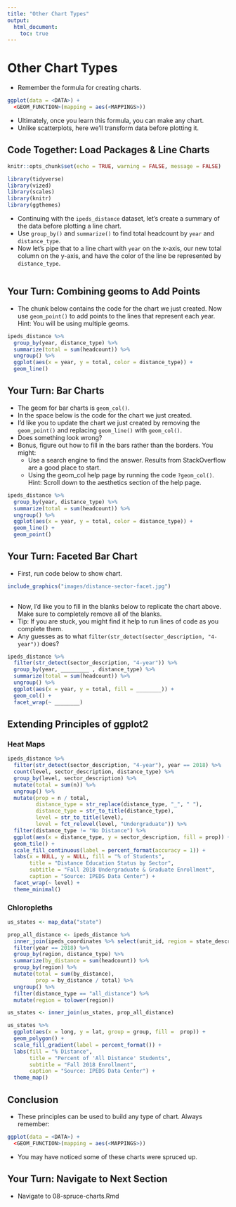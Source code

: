 ```yaml
---
title: "Other Chart Types"
output:
  html_document:
    toc: true
---
```


# Other Chart Types

- Remember the  formula for creating charts.

```r

ggplot(data = <DATA>) + 
  <GEOM_FUNCTION>(mapping = aes(<MAPPINGS>))

```

- Ultimately, once you learn this formula, you can make any chart.
- Unlike scatterplots, here we'll transform data before plotting it.

## Code Together: Load Packages & Line Charts


```r
knitr::opts_chunk$set(echo = TRUE, warning = FALSE, message = FALSE)

library(tidyverse)
library(vized)
library(scales)
library(knitr)
library(ggthemes)

```

- Continuing with the `ipeds_distance` dataset, let's create a summary of the data before plotting a line chart.
- Use `group_by()` and `summarize()` to find total headcount by `year` and `distance_type`.
- Now let's pipe that to a line chart with `year` on the x-axis, our new total column on the y-axis, and have the color of the line be represented by `distance_type`.

```r

```

## Your Turn: Combining geoms to Add Points

- The chunk below contains the code for the chart we just created. Now use `geom_point()` to add points to the lines that represent each year. Hint: You will be using multiple geoms.

```r

ipeds_distance %>% 
  group_by(year, distance_type) %>% 
  summarize(total = sum(headcount)) %>% 
  ungroup() %>% 
  ggplot(aes(x = year, y = total, color = distance_type)) +
  geom_line()

```

## Your Turn: Bar Charts

- The geom for bar charts is `geom_col()`.
- In the space below is the code for the chart we just created.
- I'd like you to update the chart we just created by removing the `geom_point()` and replacing `geom_line()` with `geom_col()`. 
- Does something look wrong? 
- Bonus, figure out how to fill in the bars rather than the borders. You might:
    - Use a search engine to find the answer. Results from StackOverflow are a good place to start.
    - Using the geom_col help page by running the code `?geom_col()`. Hint: Scroll down to the aesthetics section of the help page.
    
    
```r
ipeds_distance %>% 
  group_by(year, distance_type) %>% 
  summarize(total = sum(headcount)) %>% 
  ungroup() %>% 
  ggplot(aes(x = year, y = total, color = distance_type)) +
  geom_line() +
  geom_point()
```

## Your Turn: Faceted Bar Chart

- First, run code below to show chart.

```r

include_graphics("images/distance-sector-facet.jpg")
  
```

- Now, I'd like you to fill in the blanks below to replicate the chart above. Make sure to completely remove all of the blanks.
- Tip: If you are stuck, you might find it help to run lines of code as you complete them.
- Any guesses as to what ` filter(str_detect(sector_description, "4-year"))` does?


```r

ipeds_distance %>% 
  filter(str_detect(sector_description, "4-year")) %>% 
  group_by(year, _________ , distance_type) %>% 
  summarize(total = sum(headcount)) %>% 
  ungroup() %>% 
  ggplot(aes(x = year, y = total, fill = ________)) +
  geom_col() +
  facet_wrap(~ ________)
```


## Extending Principles of ggplot2

### Heat Maps

```r

ipeds_distance %>% 
  filter(str_detect(sector_description, "4-year"), year == 2018) %>% 
  count(level, sector_description, distance_type) %>% 
  group_by(level, sector_description) %>% 
  mutate(total = sum(n)) %>% 
  ungroup() %>% 
  mutate(prop = n / total,
         distance_type = str_replace(distance_type, "_", " "),
         distance_type = str_to_title(distance_type),
         level = str_to_title(level),
         level = fct_relevel(level, "Undergraduate")) %>% 
  filter(distance_type != "No Distance") %>% 
  ggplot(aes(x = distance_type, y = sector_description, fill = prop)) +
  geom_tile() +
  scale_fill_continuous(label = percent_format(accuracy = 1)) +
  labs(x = NULL, y = NULL, fill = "% of Students",
       title = "Distance Education Status by Sector",
       subtitle = "Fall 2018 Undergraduate & Graduate Enrollment",
       caption = "Source: IPEDS Data Center") +
  facet_wrap(~ level) +
  theme_minimal() 

```

### Chloropleths

```r
us_states <- map_data("state")

prop_all_distance <- ipeds_distance %>% 
  inner_join(ipeds_coordinates %>% select(unit_id, region = state_description)) %>% 
  filter(year == 2018) %>% 
  group_by(region, distance_type) %>% 
  summarize(by_distance = sum(headcount)) %>% 
  group_by(region) %>% 
  mutate(total = sum(by_distance),
         prop = by_distance / total) %>% 
  ungroup() %>% 
  filter(distance_type == "all_distance") %>% 
  mutate(region = tolower(region))

us_states <- inner_join(us_states, prop_all_distance)

us_states %>% 
  ggplot(aes(x = long, y = lat, group = group, fill =  prop)) +
  geom_polygon() +
  scale_fill_gradient(label = percent_format()) +
  labs(fill = "% Distance", 
       title = "Percent of 'All Distance' Students",
       subtitle = "Fall 2018 Enrollment",
       caption = "Source: IPEDS Data Center") +
  theme_map()


```

## Conclusion

- These principles can be used to build any type of chart. Always remember:

```r

ggplot(data = <DATA>) + 
  <GEOM_FUNCTION>(mapping = aes(<MAPPINGS>))

```

- You may have noticed some of these charts were spruced up.

## Your Turn: Navigate to Next Section

- Navigate to 08-spruce-charts.Rmd

